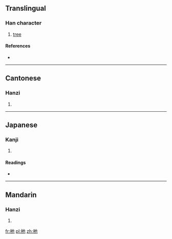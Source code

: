 ==Translingual==

===Han character===
{{Han char|rn=75|rad=木|as=03|sn=7|four=4491<sub>2</sub>|canj=木心木 (DPD)}}

# [[tree]]

====References====
* {{Han ref|kx=0512.100|dkj=14478|dj=0898.020|hdz=21163.010|uh=675D|ud=26461|bh=CB44|bd=52036}}

----

==Cantonese==

===Hanzi===
{{yue-hanzi|jyut=|y=chi2}}

# {{defn|Cantonese|sort=木03}}

----

==Japanese==

===Kanji===
{{ja-kanji|grade=|rs=木03}}

# {{defn|Japanese|sort=木03}}

====Readings====
* {{ja-readings|on=[[ち]] (chi), [[じ]] (ji), [[し]] (shi), [[い]] (i)|kun=[[まがき]] (magaki)}}

----

==Mandarin==

===Hanzi===
{{cmn-hanzi|pin=[[yí]] ([[yi2]])|wg=i<sup>2</sup>}}

# {{defn|Mandarin|sort=木03}}

[[fr:杝]]
[[pl:杝]]
[[zh:杝]]